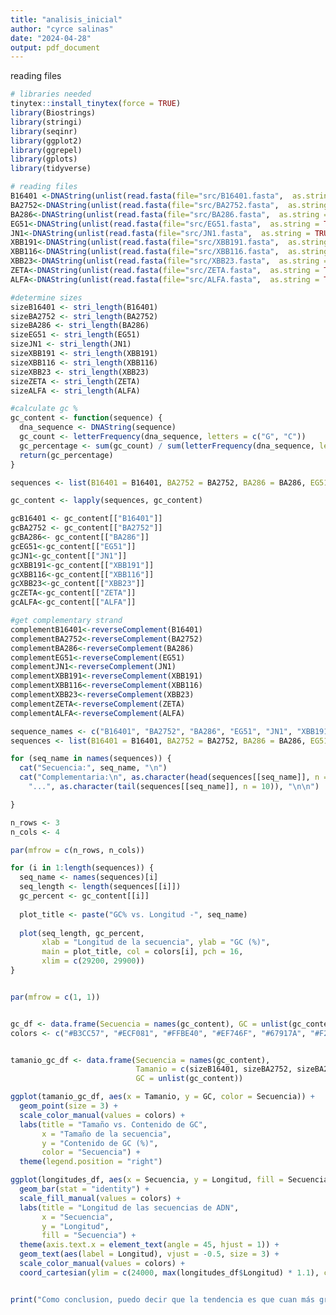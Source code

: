 ```yaml
---
title: "analisis_inicial"
author: "cyrce salinas"
date: "2024-04-28"
output: pdf_document
---
```

reading files

```r
# libraries needed
tinytex::install_tinytex(force = TRUE)
library(Biostrings)
library(stringi)
library(seqinr)
library(ggplot2)
library(ggrepel)
library(gplots)
library(tidyverse)

# reading files
B16401 <-DNAString(unlist(read.fasta(file="src/B16401.fasta",  as.string = TRUE)))
BA2752<-DNAString(unlist(read.fasta(file="src/BA2752.fasta",  as.string = TRUE)))
BA286<-DNAString(unlist(read.fasta(file="src/BA286.fasta",  as.string = TRUE)))
EG51<-DNAString(unlist(read.fasta(file="src/EG51.fasta",  as.string = TRUE)))
JN1<-DNAString(unlist(read.fasta(file="src/JN1.fasta",  as.string = TRUE)))
XBB191<-DNAString(unlist(read.fasta(file="src/XBB191.fasta",  as.string = TRUE)))
XBB116<-DNAString(unlist(read.fasta(file="src/XBB116.fasta",  as.string = TRUE)))
XBB23<-DNAString(unlist(read.fasta(file="src/XBB23.fasta",  as.string = TRUE)))
ZETA<-DNAString(unlist(read.fasta(file="src/ZETA.fasta",  as.string = TRUE)))
ALFA<-DNAString(unlist(read.fasta(file="src/ALFA.fasta",  as.string = TRUE)))

#determine sizes
sizeB16401 <- stri_length(B16401)
sizeBA2752 <- stri_length(BA2752)
sizeBA286 <- stri_length(BA286)
sizeEG51 <- stri_length(EG51)
sizeJN1 <- stri_length(JN1)
sizeXBB191 <- stri_length(XBB191)
sizeXBB116 <- stri_length(XBB116)
sizeXBB23 <- stri_length(XBB23)
sizeZETA <- stri_length(ZETA)
sizeALFA <- stri_length(ALFA)

#calculate gc %
gc_content <- function(sequence) {
  dna_sequence <- DNAString(sequence)
  gc_count <- letterFrequency(dna_sequence, letters = c("G", "C"))
  gc_percentage <- sum(gc_count) / sum(letterFrequency(dna_sequence, letters = c("G", "C","T","A"))) * 100
  return(gc_percentage)
}

sequences <- list(B16401 = B16401, BA2752 = BA2752, BA286 = BA286, EG51 = EG51, JN1 = JN1, XBB191 = XBB191, XBB116 = XBB116, XBB23 = XBB23, ZETA = ZETA, ALFA = ALFA)

gc_content <- lapply(sequences, gc_content)

gcB16401 <- gc_content[["B16401"]]
gcBA2752 <- gc_content[["BA2752"]]
gcBA286<- gc_content[["BA286"]]
gcEG51<-gc_content[["EG51"]]
gcJN1<-gc_content[["JN1"]]
gcXBB191<-gc_content[["XBB191"]]
gcXBB116<-gc_content[["XBB116"]]
gcXBB23<-gc_content[["XBB23"]]
gcZETA<-gc_content[["ZETA"]]
gcALFA<-gc_content[["ALFA"]]

#get complementary strand
complementB16401<-reverseComplement(B16401)
complementBA2752<-reverseComplement(BA2752)
complementBA286<-reverseComplement(BA286)
complementEG51<-reverseComplement(EG51)
complementJN1<-reverseComplement(JN1)
complementXBB191<-reverseComplement(XBB191)
complementXBB116<-reverseComplement(XBB116)
complementXBB23<-reverseComplement(XBB23)
complementZETA<-reverseComplement(ZETA)
complementALFA<-reverseComplement(ALFA)

sequence_names <- c("B16401", "BA2752", "BA286", "EG51", "JN1", "XBB191", "XBB116", "XBB23", "ZETA", "ALFA")
sequences <- list(B16401 = B16401, BA2752 = BA2752, BA286 = BA286, EG51 = EG51, JN1 = JN1, XBB191 = XBB191, XBB116 = XBB116, XBB23 = XBB23, ZETA = ZETA, ALFA = ALFA)

for (seq_name in names(sequences)) {
  cat("Secuencia:", seq_name, "\n")
  cat("Complementaria:\n", as.character(head(sequences[[seq_name]], n = 10)),
    "...", as.character(tail(sequences[[seq_name]], n = 10)), "\n\n")

}

n_rows <- 3
n_cols <- 4

par(mfrow = c(n_rows, n_cols))

for (i in 1:length(sequences)) {
  seq_name <- names(sequences)[i]
  seq_length <- length(sequences[[i]])
  gc_percent <- gc_content[[i]]
  
  plot_title <- paste("GC% vs. Longitud -", seq_name)
  
  plot(seq_length, gc_percent, 
       xlab = "Longitud de la secuencia", ylab = "GC (%)",
       main = plot_title, col = colors[i], pch = 16,
       xlim = c(29200, 29900))
}


par(mfrow = c(1, 1))


gc_df <- data.frame(Secuencia = names(gc_content), GC = unlist(gc_content))
colors <- c("#B3CC57", "#ECF081", "#FFBE40", "#EF746F", "#67917A", "#F2D694", "#DCEDC2", "#3D6B7D", "#D9CEB2", "#4ECDC4")


tamanio_gc_df <- data.frame(Secuencia = names(gc_content),
                            Tamanio = c(sizeB16401, sizeBA2752, sizeBA286, sizeEG51, sizeJN1, sizeXBB191, sizeXBB116, sizeXBB23, sizeZETA, sizeALFA),
                            GC = unlist(gc_content))

ggplot(tamanio_gc_df, aes(x = Tamanio, y = GC, color = Secuencia)) +
  geom_point(size = 3) +
  scale_color_manual(values = colors) +
  labs(title = "Tamaño vs. Contenido de GC",
       x = "Tamaño de la secuencia",
       y = "Contenido de GC (%)",
       color = "Secuencia") +
  theme(legend.position = "right")

ggplot(longitudes_df, aes(x = Secuencia, y = Longitud, fill = Secuencia)) +
  geom_bar(stat = "identity") +
  scale_fill_manual(values = colors) +
  labs(title = "Longitud de las secuencias de ADN",
       x = "Secuencia",
       y = "Longitud",
       fill = "Secuencia") +
  theme(axis.text.x = element_text(angle = 45, hjust = 1)) +
  geom_text(aes(label = Longitud), vjust = -0.5, size = 3) +
  scale_color_manual(values = colors) +
  coord_cartesian(ylim = c(24000, max(longitudes_df$Longitud) * 1.1), clip = "off")


print("Como conclusion, puedo decir que la tendencia es que cuan más grande es la secuencia, el contendio de GC aumenta, lo cual suena razonable. Sin embargo como toda regla, tiene su excepcion como lo arroja la variante XBB.1.9.1  y la variante BA.2.75.2. Aunado a esto, me gustaria recalcar que las variantes VOI tienden a tener una longitud mayor a las que tienen otra clasificacion asignada por la SIG. ")


```
